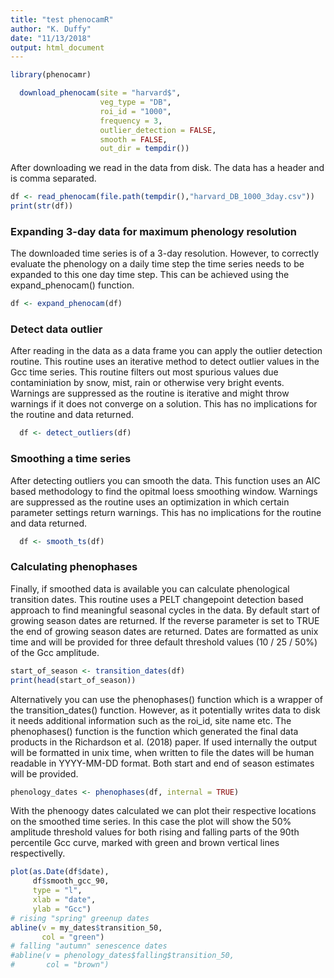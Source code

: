 ```yaml
---
title: "test phenocamR"
author: "K. Duffy"
date: "11/13/2018"
output: html_document
---
```

```r
library(phenocamr)
```

```r
  download_phenocam(site = "harvard$",
                    veg_type = "DB",
                    roi_id = "1000",
                    frequency = 3,
                    outlier_detection = FALSE,
                    smooth = FALSE,
                    out_dir = tempdir())
```

After downloading we read in the data from disk. The data has a header and is comma separated.

```r
df <- read_phenocam(file.path(tempdir(),"harvard_DB_1000_3day.csv"))
print(str(df))
```


### Expanding 3-day data for maximum phenology resolution

The downloaded time series is of a 3-day resolution. However, to correctly evaluate the phenology on a daily time step the time series needs to be expanded to this one day time step. This can be achieved using the expand_phenocam() function.

```r
df <- expand_phenocam(df)
```

### Detect data outlier

After reading in the data as a data frame you can apply the outlier detection routine. This routine uses an iterative method to detect outlier values in the Gcc time series. This routine filters out most spurious values due contaminiation by snow, mist, rain or otherwise very bright events. Warnings are suppressed as the routine is iterative and might throw warnings if it does not converge on a solution. This has no implications for the routine and data returned.

```r
  df <- detect_outliers(df)
```

### Smoothing a time series

After detecting outliers you can smooth the data. This function uses an AIC based methodology to find the opitmal loess smoothing window. Warnings are suppressed as the routine uses an optimization in which certain parameter settings return warnings. This has no implications for the routine and data returned.

```r
  df <- smooth_ts(df)
```

### Calculating phenophases

Finally, if smoothed data is available you can calculate phenological transition dates. This routine uses a PELT changepoint detection based approach to find meaningful seasonal cycles in the data. By default start of growing season dates are returned. If the reverse parameter is set to TRUE the end of growing season dates are returned. Dates are formatted as unix time and will be provided for three default threshold values (10 / 25 / 50%) of the Gcc amplitude.

```r
start_of_season <- transition_dates(df)
print(head(start_of_season))
```

Alternatively you can use the phenophases() function which is a wrapper of the transition_dates() function. However, as it potentially writes data to disk it needs additional information such as the roi_id, site name etc. The phenophases() function is the function which generated the final data products in the Richardson et al. (2018) paper. If used internally the output will be formatted in unix time, when written to file the dates will be human readable in YYYY-MM-DD format. Both start and end of season estimates will be provided.

```r
phenology_dates <- phenophases(df, internal = TRUE)
```

With the phenoogy dates calculated we can plot their respective locations on the smoothed time series. In this case the plot will show the 50% amplitude threshold values for both rising and falling parts of the 90th percentile Gcc curve, marked with green and brown vertical lines respectivelly.

```r
plot(as.Date(df$date),
     df$smooth_gcc_90,
     type = "l",
     xlab = "date",
     ylab = "Gcc")
# rising "spring" greenup dates
abline(v = my_dates$transition_50,
       col = "green")
# falling "autumn" senescence dates
#abline(v = phenology_dates$falling$transition_50,
#       col = "brown")
```